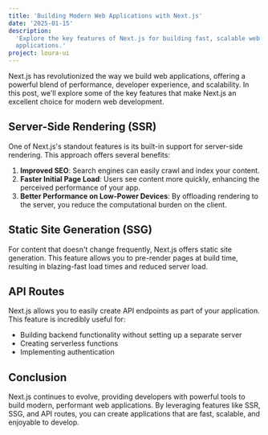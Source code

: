 ```yaml
---
title: 'Building Modern Web Applications with Next.js'
date: '2025-01-15'
description:
  'Explore the key features of Next.js for building fast, scalable web
  applications.'
project: loura-ui
---
```


Next.js has revolutionized the way we build web applications, offering a
powerful blend of performance, developer experience, and scalability. In this
post, we'll explore some of the key features that make Next.js an excellent
choice for modern web development.

## Server-Side Rendering (SSR)

One of Next.js's standout features is its built-in support for server-side
rendering. This approach offers several benefits:

1. **Improved SEO**: Search engines can easily crawl and index your content.
2. **Faster Initial Page Load**: Users see content more quickly, enhancing the
   perceived performance of your app.
3. **Better Performance on Low-Power Devices**: By offloading rendering to the
   server, you reduce the computational burden on the client.

## Static Site Generation (SSG)

For content that doesn't change frequently, Next.js offers static site
generation. This feature allows you to pre-render pages at build time, resulting
in blazing-fast load times and reduced server load.

## API Routes

Next.js allows you to easily create API endpoints as part of your application.
This feature is incredibly useful for:

- Building backend functionality without setting up a separate server
- Creating serverless functions
- Implementing authentication

## Conclusion

Next.js continues to evolve, providing developers with powerful tools to build
modern, performant web applications. By leveraging features like SSR, SSG, and
API routes, you can create applications that are fast, scalable, and enjoyable
to develop.
